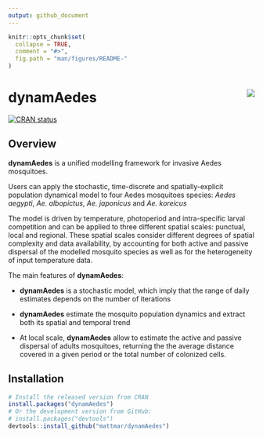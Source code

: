 ```yaml
---
output: github_document
---
```


<!-- README.md is generated from README.Rmd. Please edit that file -->

```r
knitr::opts_chunk$set(
  collapse = TRUE,
  comment = "#>",
  fig.path = "man/figures/README-"
)
```

# dynamAedes <img src="man/figures/logo.png" align="right" />

<!-- badges: start -->
[![CRAN status](https://www.r-pkg.org/badges/version/dynamAedes)](https://cran.r-project.org/package=dynamAedes)
<!-- [![R-CMD-check](https://github.com/r-lib/testthat/workflows/R-CMD-check/badge.svg)](https://github.com/r-lib/testthat/actions) -->
<!-- [![Codecov test coverage](https://codecov.io/gh/r-lib/testthat/branch/main/graph/badge.svg)](https://app.codecov.io/gh/r-lib/testthat?branch=main) -->
<!-- badges: end -->

## Overview

__dynamAedes__ is a unified modelling framework for invasive Aedes mosquitoes. 

Users can apply the stochastic, time-discrete and spatially-explicit population dynamical model to four Aedes mosquitoes species: *Aedes aegypti*, *Ae. albopictus*, *Ae. japonicus* and *Ae. koreicus*

The model is driven by temperature, photoperiod and intra-specific larval competition and can be applied to three different spatial scales: punctual, local and regional. These spatial scales consider different degrees of spatial complexity and data availability, by accounting for both active and passive dispersal of the modelled mosquito species as well as for the heterogeneity of input temperature data.

The main features of __dynamAedes__:

* __dynamAedes__ is a stochastic model, which imply that the range of daily estimates depends on the number of iterations

* __dynamAedes__ estimate the mosquito population dynamics and extract both its spatial and temporal trend

* At local scale, __dynamAedes__ allow to estimate the active and passive dispersal of adults mosquitoes, returning the the average distance covered in a given period or the total number of colonized cells. 

## Installation

```r
# Install the released version from CRAN
install.packages("dynamAedes")
# Or the development version from GitHub:
# install.packages("devtools")
devtools::install_github("mattmar/dynamAedes")
```